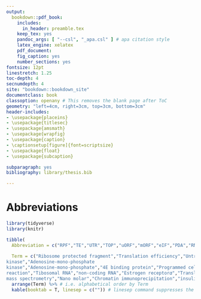 ```yaml
---
output:
  bookdown::pdf_book:
    includes:
      in_header: preamble.tex
    keep_tex: yes
    pandoc_args: [ "--csl", "_apa.csl" ] # apa citation style
    latex_engine: xelatex
    pdf_document:
    fig_caption: yes
    number_sections: yes
fontsize: 12pt
linestretch: 1.25
toc-depth: 4
secnumdepth: 4
site: "bookdown::bookdown_site"
documentclass: book
classoption: openany # This removes the blank page after ToC
geometry: "left=4cm, right=3cm, top=3cm, bottom=3cm"
header-includes:
- \usepackage{placeins}
- \usepackage{titlesec}
- \usepackage{amsmath}
- \usepackage{wrapfig}
- \usepackage{caption}
- \captionsetup[figure]{font=scriptsize}
- \usepackage{float}
- \usepackage{subcaption}

subparagraph: yes
bibliography: library/thesis.bib

---
```


\cleardoublepage
\pagenumbering{gobble}
\pagestyle{fancy}
\fancyhf{}
\renewcommand{\headrulewidth}{0pt}
\fancyfoot[LE,RO]{\thepage}
\renewcommand{\floatpagefraction}{.9} <!-- This specifies that only pages with more than 90% of floats will become a figure only page -->
\setcounter{page}{11} <!-- needs to be adjusted individually depending on size of prebody -->

# Abbreviations {-}

```r
library(tidyverse)
library(knitr)

tibble(
  Abbreviation = c("RPF","TE","UTR","TOP","uORF","mORF","eIF","PDA","RNA","mRNA","mTOR","DNA","5'","3'","tRNA","PIC","met-tRNAi","TC","GTP","A-site","E-site","P-site","eEF","eRF","ATP","ABCE1","RBP","AKT","PI3K","MAPK","AMPK","AMP","4E-BP","PDCD4","S6K","LARP1","PERK","ER","PKR","HRI","dsRNA","GCN2","ODC1","VEGF","ISR","GDP","ELP3","ALKBH8","CTU1/2","URM","mcm^5s^2U","RBP","miRNA","PABP","HuR","HIF-1","mRNP","CHX","RT-qPCR","rRNA","ncRNA","ER𝛼","TE","APV","RVM","GLM","NB","CR-31","anota","ROC","AUC","GC/MS","nM","ChIP","INSR","IGF1R","IGF1","sgRNA"),
  
  Term = c("Ribosome protected fragment","Translation efficiency","Untranslated region","Terminal oligopyrimidine","Upstream open reading frame","Main open reading frame","Eukaryotic initiation facotr","Pancreatic ductal adenocarcinoma","Ribonucleic acid", "Messenger RNA","Mammalian/mechatistic target of rapamycin","Deoxyribonucleic acid","5 prime","3 prime","Transfer RNA","Pre-initiation complex","Methionyl-initiatior transfer RNA","Ternary complex","Guanosine triphosphate","Acceptor-site","Exit-site","Peptidyl-site","Eukaryotic elongation factor","Eukaryotic release factor","adenosine triphosphate","ATP binding cassette protein","RNA binding protein","Protein kinase A","Phosphoinositide 3-kinase","Mitogen-activated protein
kinase","Adenosine-mono-phosphate
kinase","Adenosine-mono-phosphate","4E binding protein","Programmed cell death protein 4","S6 kinase","La ribonucleoprotein domain family member 1","Protein kinase R-like endoplasmatic reticulum kinase","Endoplasmatic reticulum","Protein Kinase R","Heme regulation eIF2alpha kinase","double-stranded RNA","General control nonderepressible 2","Ornithine decarboxylase","Vascular endothelial growth factor","Integrated stress response","Guanosine-di-phosphate","Acetyltransferase elongator","methyltrasnferase TRM9-like domain of alkylation repair homolog 8","cytosolic thiourdylase 1/2","urmylation","5-methoxycarbonyl-methyl-2-thiouridine","RNA binding protein","microRNA","Poly A binding protein","Human antigen R","Hypoxia inducible factor 1","Messenger ribonucleoprotein particle","Cyclohexamide","Teverse transcription quantitative polymerase chain
reaction","Tibosomal RNA","non-coding RNA","Estrogen receptor𝛼","Translation efficiency","Analysis of partial varaince","Random variance model","Generalised linear model","Negative binomial","CR-1-31-B","Receiver operating characteristics","Area under the curve","Gas chromatography
mass spectrometry","Nano molar","Chromatin immunoprecipitation","insulin receptor","IGF1 receptor","insulin-like growth factor 1","single guide RNA")) %>%
  arrange(Term) %>% # i.e. alphabetical order by Term
  kable(booktab = T, linesep = c("")) # linesep command suppresses the standard 5 row chunking
```
\clearpage
\pagenumbering{arabic}
\setcounter{page}{1} <!-- needs to be adjusted individually depending on size of prebody -->

<!-- using inkscape filename.svg --without-gui --export-pdf=filename.pdf to export from Inkscape svg files to pdf -->